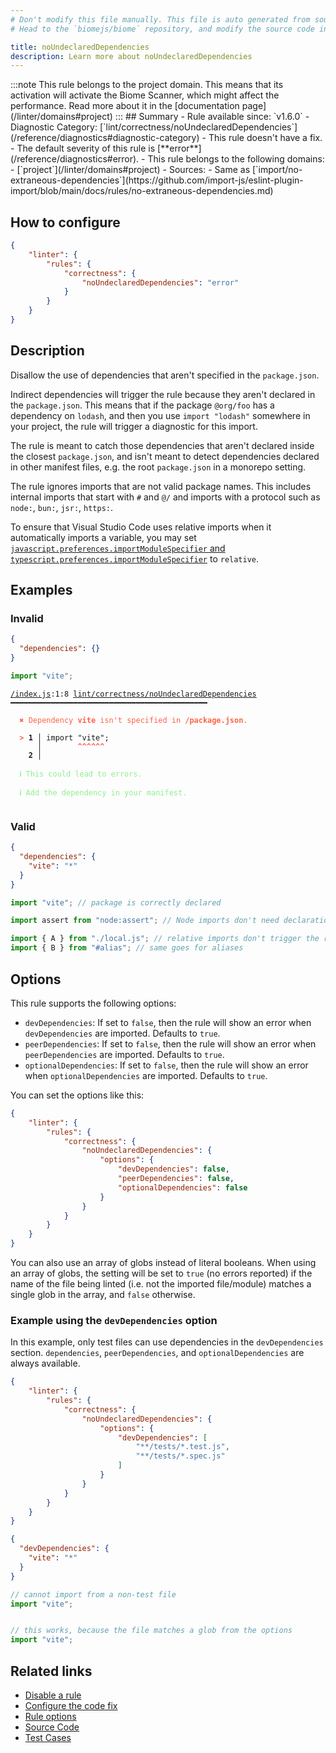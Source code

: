 ```yaml
---
# Don't modify this file manually. This file is auto generated from source, and you will lose your changes next time the website is built.
# Head to the `biomejs/biome` repository, and modify the source code in there.

title: noUndeclaredDependencies
description: Learn more about noUndeclaredDependencies
---
```


<Tabs>
<TabItem label="JavaScript (and super languages)" icon="seti:javascript">
:::note
This rule belongs to the project domain. This means that its activation will activate the Biome Scanner, which might affect the performance. Read more about it in the [documentation page](/linter/domains#project)
:::
## Summary
- Rule available since: `v1.6.0`
- Diagnostic Category: [`lint/correctness/noUndeclaredDependencies`](/reference/diagnostics#diagnostic-category)
- This rule doesn't have a fix.
- The default severity of this rule is [**error**](/reference/diagnostics#error).
- This rule belongs to the following domains:
  - [`project`](/linter/domains#project)
- Sources: 
  - Same as [`import/no-extraneous-dependencies`](https://github.com/import-js/eslint-plugin-import/blob/main/docs/rules/no-extraneous-dependencies.md)

## How to configure
```json title="biome.json"
{
	"linter": {
		"rules": {
			"correctness": {
				"noUndeclaredDependencies": "error"
			}
		}
	}
}

```
## Description
Disallow the use of dependencies that aren't specified in the `package.json`.

Indirect dependencies will trigger the rule because they aren't declared in the `package.json`.
This means that if the package `@org/foo` has a dependency on `lodash`, and then you use
`import "lodash"` somewhere in your project, the rule will trigger a diagnostic for this import.

The rule is meant to catch those dependencies that aren't declared inside the closest `package.json`, and
isn't meant to detect dependencies declared in other manifest files, e.g. the root `package.json` in a monorepo setting.

The rule ignores imports that are not valid package names.
This includes internal imports that start with `#` and `@/` and imports with a protocol such as `node:`, `bun:`, `jsr:`, `https:`.

To ensure that Visual Studio Code uses relative imports when it automatically imports a variable,
you may set [`javascript.preferences.importModuleSpecifier` and `typescript.preferences.importModuleSpecifier`](https://code.visualstudio.com/docs/getstarted/settings) to `relative`.

## Examples

### Invalid

```json title='package.json'
{
  "dependencies": {}
}
```

```js title='index.js'
import "vite";
```

<pre class="language-text"><code class="language-text"><a href="file:///index.js">/index.js</a>:1:8 <a href="https://biomejs.dev/linter/rules/no-undeclared-dependencies">lint/correctness/noUndeclaredDependencies</a> ━━━━━━━━━━━━━━━━━━━━━━━━━━━━━━━━━━━━━━━━━━━━<br /><br />  <strong><span style="color: Tomato;">✖</span></strong> <span style="color: Tomato;">Dependency </span><span style="color: Tomato;"><strong>vite</strong></span><span style="color: Tomato;"> isn't specified in </span><span style="color: Tomato;"><strong>/package.json</strong></span><span style="color: Tomato;">.</span><br />  <br />  <strong><span style="color: Tomato;">&gt;</span></strong> <strong>1 │ </strong>import &quot;vite&quot;;<br />   <strong>   │ </strong>       <strong><span style="color: Tomato;">^</span></strong><strong><span style="color: Tomato;">^</span></strong><strong><span style="color: Tomato;">^</span></strong><strong><span style="color: Tomato;">^</span></strong><strong><span style="color: Tomato;">^</span></strong><strong><span style="color: Tomato;">^</span></strong><br />    <strong>2 │ </strong><br />  <br />  <strong><span style="color: lightgreen;">ℹ</span></strong> <span style="color: lightgreen;">This could lead to errors.</span><br />  <br />  <strong><span style="color: lightgreen;">ℹ</span></strong> <span style="color: lightgreen;">Add the dependency in your manifest.</span><br />  <br /></code></pre>

### Valid

```json title='package.json'
{
  "dependencies": {
    "vite": "*"
  }
}
```

```js title='index.js'
import "vite"; // package is correctly declared

import assert from "node:assert"; // Node imports don't need declaration

import { A } from "./local.js"; // relative imports don't trigger the rule
import { B } from "#alias"; // same goes for aliases
```

## Options

This rule supports the following options:

- `devDependencies`: If set to `false`, then the rule will show an error when `devDependencies` are imported. Defaults to `true`.
- `peerDependencies`: If set to `false`, then the rule will show an error when `peerDependencies` are imported. Defaults to `true`.
- `optionalDependencies`: If set to `false`, then the rule will show an error when `optionalDependencies` are imported. Defaults to `true`.

You can set the options like this:

```json title='biome.json'
{
	"linter": {
		"rules": {
			"correctness": {
				"noUndeclaredDependencies": {
					"options": {
						"devDependencies": false,
						"peerDependencies": false,
						"optionalDependencies": false
					}
				}
			}
		}
	}
}

```

You can also use an array of globs instead of literal booleans.
When using an array of globs, the setting will be set to `true` (no errors reported)
if the name of the file being linted (i.e. not the imported file/module) matches a single glob
in the array, and `false` otherwise.

### Example using the `devDependencies` option

In this example, only test files can use dependencies in the
`devDependencies` section. `dependencies`, `peerDependencies`, and
`optionalDependencies` are always available.

```json title='biome.json'
{
	"linter": {
		"rules": {
			"correctness": {
				"noUndeclaredDependencies": {
					"options": {
						"devDependencies": [
							"**/tests/*.test.js",
							"**/tests/*.spec.js"
						]
					}
				}
			}
		}
	}
}

```

```json title='package.json'
{
  "devDependencies": {
    "vite": "*"
  }
}
```

```js title='src/index.js'
// cannot import from a non-test file
import "vite";
```

<pre class="language-text"><code class="language-text"></code></pre>

```js title='tests/foo.test.js'
// this works, because the file matches a glob from the options
import "vite";
```

## Related links

- [Disable a rule](/linter/#disable-a-rule)
- [Configure the code fix](/linter#configure-the-code-fix)
- [Rule options](/linter/#rule-options)
- [Source Code](https://github.com/biomejs/biome/blob/main/crates/biome_js_analyze/src/lint/correctness/no_undeclared_dependencies.rs)
- [Test Cases](https://github.com/biomejs/biome/blob/main/crates/biome_js_analyze/tests/specs/correctness/noUndeclaredDependencies)

</TabItem>
</Tabs>

